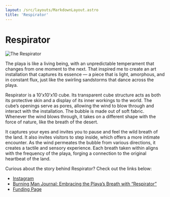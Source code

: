 ```yaml
---
layout: /src/layouts/MarkdownLayout.astro
title: 'Respirator'
---
```


# Respirator

<img src={respirator.src} alt="The Respirator" class="w-4/5 mx-auto" />

The playa is like a living being, with an unpredictable temperament that changes from one moment to the next. That inspired me to create an art installation that captures its essence — a piece that is light, amorphous, and in constant flux, just like the swirling sandstorms that dance across the playa.

Respirator is a 10’x10’x10 cube. Its transparent cube structure acts as both its protective skin and a display of its inner workings to the world. The cube’s openings serve as pores, allowing the wind to blow through and interact with the installation. The bubble is made out of soft fabric. Whenever the wind blows through, it takes on a different shape with the force of nature, like the breath of the desert.

It captures your eyes and invites you to pause and feel the wild breath of the land. It also invites visitors to step inside, which offers a more intimate encounter. As the wind permeates the bubble from various directions, it creates a tactile and sensory experience. Each breath taken within aligns with the frequency of the playa, forging a connection to the original heartbeat of the land.

Curious about the story behind Respirator? Check out the links below:

- [Instagram](https://www.instagram.com/respirator_art/)
- [Burning Man Journal: Embracing the Playa’s Breath with “Respirator”](https://journal.burningman.org/2023/07/burning-man-arts/brc-art/respirator/)
- [Funding Page](https://givebutter.com/respirator)
